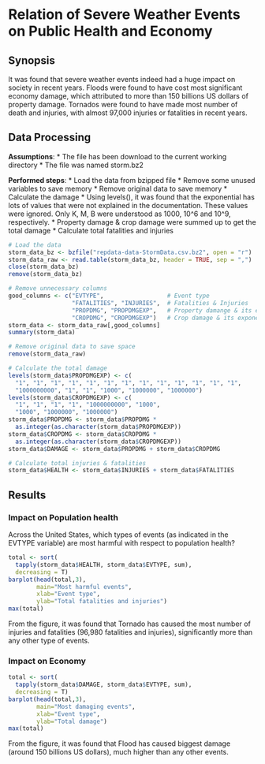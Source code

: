# Relation of Severe Weather Events on Public Health and Economy

## Synopsis
It was found that severe weather events indeed had a huge impact on society in recent years. Floods were found to have cost most significant economy damage, which attributed to more than 150 billions US dollars of property damage. Tornados were found to have made most number of death and injuries, with almost 97,000 injuries or fatalities in recent years.

## Data Processing

**Assumptions**:
* The file has been download to the current working directory
* The file was named storm.bz2

**Performed steps**:
* Load the data from bzipped file
* Remove some unused variables to save memory
* Remove original data to save memory
* Calculate the damage
 * Using levels(), it was found that the exponential has lots of values that were not explained in the documentation. These values were ignored. Only K, M, B were understood as 1000, 10^6 and 10^9, respectively.
 * Property damage & crop damage were summed up to get the total damage
* Calculate total fatalities and injuries

```r
# Load the data
storm_data_bz <- bzfile("repdata-data-StormData.csv.bz2", open = "r")
storm_data_raw <- read.table(storm_data_bz, header = TRUE, sep = ",")
close(storm_data_bz)
remove(storm_data_bz)

# Remove unnecessary columns
good_columns <- c("EVTYPE",                  # Event type
                  "FATALITIES", "INJURIES",  # Fatalities & Injuries
                  "PROPDMG", "PROPDMGEXP",   # Property damange & its exponential
                  "CROPDMG", "CROPDMGEXP")   # Crop damage & its exponential
storm_data <- storm_data_raw[,good_columns]
summary(storm_data)

# Remove original data to save space
remove(storm_data_raw)

# Calculate the total damage
levels(storm_data$PROPDMGEXP) <- c(
  "1", "1", "1", "1", "1", "1", "1", "1", "1", "1", "1", "1", "1", 
  "1000000000", "1", "1", "1000", "1000000", "1000000")
levels(storm_data$CROPDMGEXP) <- c(
  "1", "1", "1", "1", "1000000000", "1000", 
  "1000", "1000000", "1000000")
storm_data$PROPDMG <- storm_data$PROPDMG * 
  as.integer(as.character(storm_data$PROPDMGEXP))
storm_data$CROPDMG <- storm_data$CROPDMG * 
  as.integer(as.character(storm_data$CROPDMGEXP))
storm_data$DAMAGE <- storm_data$PROPDMG + storm_data$CROPDMG

# Calculate total injuries & fatalities
storm_data$HEALTH <- storm_data$INJURIES + storm_data$FATALITIES
```

## Results
### Impact on Population health
Across the United States, which types of events (as indicated in the EVTYPE variable) are most harmful with respect to population health?

```r
total <- sort(
  tapply(storm_data$HEALTH, storm_data$EVTYPE, sum),
  decreasing = T)
barplot(head(total,3),
        main="Most harmful events",
        xlab="Event type",
        ylab="Total fatalities and injuries")
max(total)
```

From the figure, it was found that Tornado has caused the most number of injuries and fatalities (96,980 fatalities and injuries), significantly more than any other type of events.

### Impact on Economy
```r
total <- sort(
  tapply(storm_data$DAMAGE, storm_data$EVTYPE, sum),
  decreasing = T)
barplot(head(total,3),
        main="Most damaging events",
        xlab="Event type",
        ylab="Total damage")
max(total)
```

From the figure, it was found that Flood has caused biggest damage (around 150 billions US dollars), much higher than any other events.
